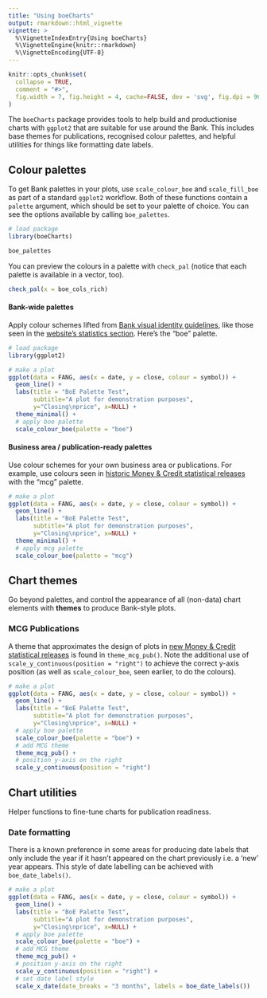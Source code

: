 ```yaml
---
title: "Using boeCharts"
output: rmarkdown::html_vignette
vignette: >
  %\VignetteIndexEntry{Using boeCharts}
  %\VignetteEngine{knitr::rmarkdown}
  %\VignetteEncoding{UTF-8}
---
```


```r
knitr::opts_chunk$set(
  collapse = TRUE,
  comment = "#>",
  fig.width = 7, fig.height = 4, cache=FALSE, dev = 'svg', fig.dpi = 96
)

```

The `boeCharts` package provides tools to help build and productionise charts with `ggplot2` that are suitable for use around the Bank. This includes base themes for publications, recognised colour palettes, and helpful utilities for things like formatting date labels.

## Colour palettes

To get Bank palettes in your plots, use `scale_colour_boe` and `scale_fill_boe` as part of a standard `ggplot2` workflow. Both of these functions contain a `palette` argument, which should be set to your palette of choice. You can see the options available by calling `boe_palettes`.

```r
# load package
library(boeCharts)

boe_palettes
```

You can preview the colours in a palette with `check_pal` (notice that each palette is available in a vector, too).

```r
check_pal(x = boe_cols_rich)
```

#### Bank-wide palettes

Apply colour schemes lifted from [Bank visual identity guidelines](http://intranet/BankNews/Pages/Updated-visual-identity-g-636195499604295252.aspx), like those seen in the [website's statistics section](https://www.bankofengland.co.uk/statistics/visual-summaries/effective-interest-rates). Here's the "boe" palette.

```r
# load package
library(ggplot2)

# make a plot
ggplot(data = FANG, aes(x = date, y = close, colour = symbol)) +
  geom_line() +
  labs(title = "BoE Palette Test",
       subtitle="A plot for demonstration purposes",
       y="Closing\nprice", x=NULL) +
  theme_minimal() +
  # apply boe palette
  scale_colour_boe(palette = "boe")


```

#### Business area / publication-ready palettes

Use colour schemes for your own business area or publications. For example, use colours seen in [historic Money & Credit statistical releases](https://www.bankofengland.co.uk/-/media/boe/files/statistics/money-and-credit/2017/october-2017.pdf?la=en&hash=F91456AC176039665F053EEE634CC2DB6D2DA506) with the "mcg" palette.

```r

# make a plot
ggplot(data = FANG, aes(x = date, y = close, colour = symbol)) +
  geom_line() +
  labs(title = "BoE Palette Test",
       subtitle="A plot for demonstration purposes",
       y="Closing\nprice", x=NULL) +
  theme_minimal() +
  # apply mcg palette
  scale_colour_boe(palette = "mcg")

```


## Chart themes

Go beyond palettes, and control the appearance of all (non-data) chart elements with **themes** to produce Bank-style plots.

### MCG Publications

A theme that approximates the design of plots in [new Money & Credit statistical releases](https://www.bankofengland.co.uk/statistics/money-and-credit/2018/may-2018) is found in `theme_mcg_pub()`. Note the additional use of `scale_y_continuous(position = "right")` to achieve the correct y-axis position (as well as `scale_colour_boe`, seen earlier, to do the colours).

```r

# make a plot
ggplot(data = FANG, aes(x = date, y = close, colour = symbol)) +
  geom_line() +
  labs(title = "BoE Palette Test",
       subtitle="A plot for demonstration purposes",
       y="Closing\nprice", x=NULL) +
  # apply boe palette
  scale_colour_boe(palette = "boe") +
  # add MCG theme
  theme_mcg_pub() +
  # position y-axis on the right
  scale_y_continuous(position = "right")
```


## Chart utilities

Helper functions to fine-tune charts for publication readiness.

### Date formatting

There is a known preference in some areas for producing date labels that only include the year if it hasn't appeared on the chart previously i.e. a 'new' year appears. This style of date labelling can be achieved with `boe_date_labels()`.

```r

# make a plot
ggplot(data = FANG, aes(x = date, y = close, colour = symbol)) +
  geom_line() +
  labs(title = "BoE Palette Test",
       subtitle="A plot for demonstration purposes",
       y="Closing\nprice", x=NULL) +
  # apply boe palette
  scale_colour_boe(palette = "boe") +
  # add MCG theme
  theme_mcg_pub() +
  # position y-axis on the right
  scale_y_continuous(position = "right") +
  # set date label style
  scale_x_date(date_breaks = "3 months", labels = boe_date_labels())
```

